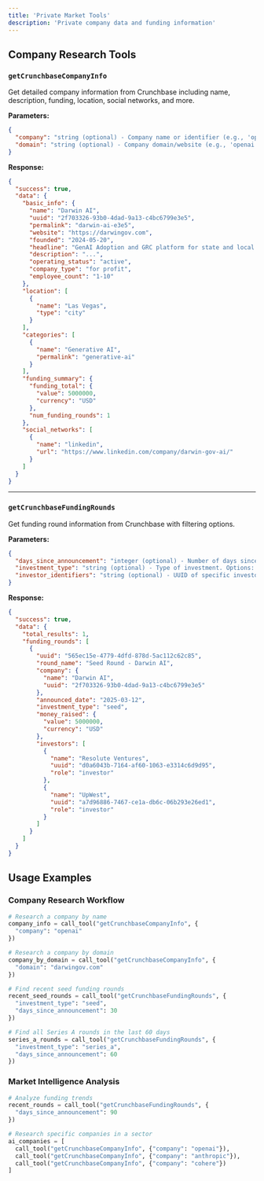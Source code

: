 ```yaml
---
title: 'Private Market Tools'
description: 'Private company data and funding information'
---
```



## Company Research Tools

### `getCrunchbaseCompanyInfo`
Get detailed company information from Crunchbase including name, description, funding, location, social networks, and more.

<Accordion title="View Parameters & Response">

**Parameters:**
```json title="getCrunchbaseCompanyInfo - Request"
{
  "company": "string (optional) - Company name or identifier (e.g., 'openai', 'google', 'microsoft'). Either company or domain must be provided.",
  "domain": "string (optional) - Company domain/website (e.g., 'openai.com', 'google.com', 'darwingov.com'). Either company or domain must be provided."
}
```

**Response:**
```json title="getCrunchbaseCompanyInfo - Response"
{
  "success": true,
  "data": {
    "basic_info": {
      "name": "Darwin AI",
      "uuid": "2f703326-93b0-4dad-9a13-c4bc6799e3e5",
      "permalink": "darwin-ai-e3e5",
      "website": "https://darwingov.com",
      "founded": "2024-05-20",
      "headline": "GenAI Adoption and GRC platform for state and local government agencies.",
      "description": "...",
      "operating_status": "active",
      "company_type": "for profit",
      "employee_count": "1-10"
    },
    "location": [
      {
        "name": "Las Vegas",
        "type": "city"
      }
    ],
    "categories": [
      {
        "name": "Generative AI",
        "permalink": "generative-ai"
      }
    ],
    "funding_summary": {
      "funding_total": {
        "value": 5000000,
        "currency": "USD"
      },
      "num_funding_rounds": 1
    },
    "social_networks": [
      {
        "name": "linkedin",
        "url": "https://www.linkedin.com/company/darwin-gov-ai/"
      }
    ]
  }
}
```

</Accordion>

---

### `getCrunchbaseFundingRounds`
Get funding round information from Crunchbase with filtering options.

<Accordion title="View Parameters & Response">

**Parameters:**
```json title="getCrunchbaseFundingRounds - Request"
{
  "days_since_announcement": "integer (optional) - Number of days since funding announcement (1-360 days), default: 30",
  "investment_type": "string (optional) - Type of investment. Options: pre_seed, seed, series_a, series_b, series_c, etc.",
  "investor_identifiers": "string (optional) - UUID of specific investor to filter by"
}
```

**Response:**
```json title="getCrunchbaseFundingRounds - Response"
{
  "success": true,
  "data": {
    "total_results": 1,
    "funding_rounds": [
      {
        "uuid": "565ec15e-4779-4dfd-878d-5ac112c62c85",
        "round_name": "Seed Round - Darwin AI",
        "company": {
          "name": "Darwin AI",
          "uuid": "2f703326-93b0-4dad-9a13-c4bc6799e3e5"
        },
        "announced_date": "2025-03-12",
        "investment_type": "seed",
        "money_raised": {
          "value": 5000000,
          "currency": "USD"
        },
        "investors": [
          {
            "name": "Resolute Ventures",
            "uuid": "d0a6043b-7164-af60-1063-e3314c6d9d95",
            "role": "investor"
          },
          {
            "name": "UpWest",
            "uuid": "a7d96886-7467-ce1a-db6c-06b293e26ed1",
            "role": "investor"
          }
        ]
      }
    ]
  }
}
```

</Accordion>

## Usage Examples

### Company Research Workflow
```python
# Research a company by name
company_info = call_tool("getCrunchbaseCompanyInfo", {
  "company": "openai"
})

# Research a company by domain
company_by_domain = call_tool("getCrunchbaseCompanyInfo", {
  "domain": "darwingov.com"
})

# Find recent seed funding rounds
recent_seed_rounds = call_tool("getCrunchbaseFundingRounds", {
  "investment_type": "seed",
  "days_since_announcement": 30
})

# Find all Series A rounds in the last 60 days
series_a_rounds = call_tool("getCrunchbaseFundingRounds", {
  "investment_type": "series_a",
  "days_since_announcement": 60
})
```

### Market Intelligence Analysis
```python
# Analyze funding trends
recent_rounds = call_tool("getCrunchbaseFundingRounds", {
  "days_since_announcement": 90
})

# Research specific companies in a sector
ai_companies = [
  call_tool("getCrunchbaseCompanyInfo", {"company": "openai"}),
  call_tool("getCrunchbaseCompanyInfo", {"company": "anthropic"}),
  call_tool("getCrunchbaseCompanyInfo", {"company": "cohere"})
]
```
